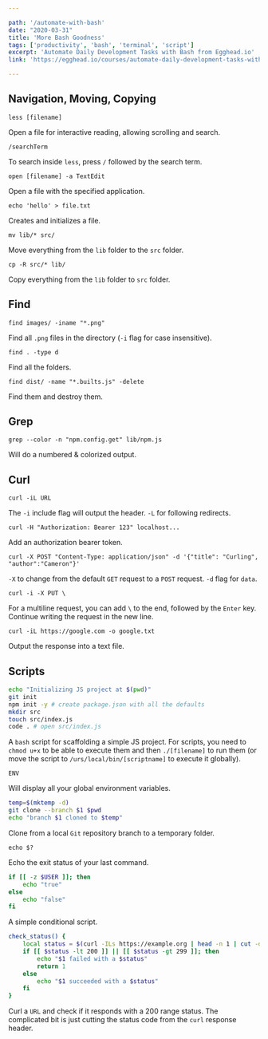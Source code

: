 ```yaml
---

path: '/automate-with-bash'
date: "2020-03-31"
title: 'More Bash Goodness'
tags: ['productivity', 'bash', 'terminal', 'script']
excerpt: 'Automate Daily Development Tasks with Bash from Egghead.io'
link: 'https://egghead.io/courses/automate-daily-development-tasks-with-bash'

---
```


## Navigation, Moving, Copying

`less [filename]`

Open a file for interactive reading, allowing scrolling and search.

`/searchTerm`

To search inside `less`, press `/` followed by the search term.

`open [filename] -a TextEdit`

Open a file with the specified application.

`echo 'hello' > file.txt`

Creates and initializes a file.

`mv lib/* src/`

Move everything from the `lib` folder to the `src` folder.

`cp -R src/* lib/`

Copy everything from the `lib` folder to `src` folder.

## Find

`find images/ -iname "*.png"`

Find all `.png` files in the directory (`-i` flag for case insensitive).

`find . -type d`

Find all the folders.

`find dist/ -name "*.builts.js" -delete`

Find them and destroy them.

## Grep

`grep --color -n "npm.config.get" lib/npm.js`

Will do a numbered & colorized output.

## Curl

`curl -iL URL`

The `-i` include flag will output the header. `-L` for following redirects.

`curl -H "Authorization: Bearer 123" localhost...`

Add an authorization bearer token.

`curl -X POST "Content-Type: application/json" -d '{"title": "Curling", "author":"Cameron"}' `

`-X` to change from the default `GET` request to a `POST` request. `-d` flag for `data`.

`curl -i -X PUT \`

For a multiline request, you can add `\` to the end, followed by the `Enter` key. Continue writing the request in the new line.

`curl -iL https://google.com -o google.txt`

Output the response into a text file.

## Scripts
```bash
echo "Initializing JS project at $(pwd)"
git init
npm init -y # create package.json with all the defaults
mkdir src
touch src/index.js
code . # open src/index.js
```

A `bash` script for scaffolding a simple JS project. For scripts, you need to `chmod u+x` to be able to execute them and then `./[filename]` to run them (or move the script to `/urs/local/bin/[scriptname]` to execute it globally).

`ENV`

Will display all your global environment variables.

```bash
temp=$(mktemp -d)
git clone --branch $1 $pwd
echo "branch $1 cloned to $temp"
```

Clone from a local `Git` repository branch to a temporary folder.

`echo $?`

Echo the exit status of your last command.

```bash
if [[ -z $USER ]]; then
    echo "true"
else
    echo "false"
fi
```
A simple conditional script.

```bash
check_status() {
    local status = $(curl -ILs https://example.org | head -n 1 | cut -d ' ' -f 2)
    if [[ $status -lt 200 ]] || [[ $status -gt 299 ]]; then
        echo "$1 failed with a $status"
        return 1
    else
        echo "$1 succeeded with a $status"
    fi
}
```

Curl a `URL` and check if it responds with a 200 range status.
The complicated bit is just cutting the status code from the `curl` response header.
